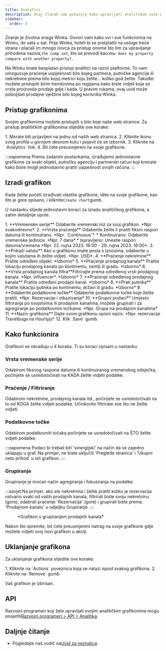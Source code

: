 ```yaml
---
title: Analytics
description: Ovaj članak vam pokazuje kako upravljati analitikom vaše Wink platforme.
sidebar:
  order: 5
---
```


Znanje je životna snaga Winka. Govori vam kako svi i sve funkcionira na Winku, do sata u sat. Prije Winka, hoteli bi se pretplatili na usluge treće strane i plaćali im mnogo novca za pristup onome što tim za upravljanje prihodima naziva,`the comp set`; što se prevodi kao:`How does my property compare with another property?`.

Na Winku imate besplatan pristup analitici na razini platforme. To vam omogućuje praćenje uspješnosti bilo kojeg partnera, putničke agencije ili nekretnine prema bilo kojoj metrici koju želite... koliko god želite. Također možete pristupiti širim trendovima po regijama kako biste vidjeli koja se vrsta proizvoda prodaje gdje i kada. U pravim rukama, ovaj uvid može poboljšati prodajne vještine bilo kojeg korisnika Winka.

## Pristup grafikonima

Svojim grafikonima možete pristupiti s bilo koje naše web stranice. Za pristup analitičkim grafikonima slijedite ove korake:

<Steps>
  1. Morate biti prijavljeni na jednu od naših web stranica.
  2. Kliknite ikonu svog profila u gornjem desnom kutu i pojavit će se izbornik.
  3. Kliknite na `Analytics` link.
  4. Bit ćete preusmjereni na svoje grafikone.
</Steps>


:::napomena
Prema zadanim postavkama, izrađujemo jednostavne grafikone za svaki objekt, putničku agenciju i partnerski račun koji kreirate kako biste mogli jednostavno pratiti uspješnost svojih računa.
:::

## Izradi grafikon

Kada želite početi izrađivati ​​vlastite grafikone, idite na svoje grafikone, kao što je gore opisano, i kliknite`Create chart`gumb.

U nastavku slijede jednostavni koraci za izradu analitičkog grafikona, a zatim detaljnije upute.

<Steps>
  1. **Vremenske serije** Odaberite vremenski niz za svoj grafikon. *Npr. svakodnevno*.
  2. **Vrsta praćenja** Odaberite želite li pratiti fiksni raspon datuma ili kontinuirano. *Npr. `Continuous`*.
     * Kontinuirano: Odaberite vremenske jedinice. *Npr. 7 dana*
     * Ispravljeno: Unesite raspon datuma/vremena *Npr. 22. rujna 2023. 16:00 - 29. rujna 2023. 16:00*.
  3. **Prikaži valutu** Ako u grafikonu imate posla s iznosima, odaberite u kojim valutama ih želite vidjeti. *Npr. USD*.
  4. **Praćenje nekretnine** Pratite određeni objekt. *Izborno*
  5. **Praćenje prodajnog kanala** Pratite lokaciju prodajnog kanala po kontinentu, zemlji ili gradu. *Izborno*
  6. **Vrsta prodajnog kanala filtra**Filtrirajte prema određenoj vrsti prodajnog kanala. *Npr. influencer*. *Izborno*
  7. **Praćenje određenog prodajnog kanala** Pratite određeni prodajni kanal. *Izborno*
  8. **Prati putnika** Pratite lokaciju putnika po kontinentu, državi ili gradu. *Izborno*
  9. **Odaberite podatkovne točke** Odaberite podatkovne točke koje želite pratiti. *Npr. Rezervacije i otkazivanja*
  10. **Grupni podaci** Umjesto filtriranja po svojstvima ili prodajnim kanalima, možete grupirati i za agregiranje po podatkovnim točkama. *Npr. Grupa na prodajnim kanalima*
  11. **Naziv grafikona** Dajte svom grafikonu opisni naziv. *Npr. rezervacije Travelbuga na Hourlyju*
  12. Klik `Save` gumb.
</Steps>


## Kako funkcionira

Grafikoni se obrađuju u 4 koraka. Ti su koraci opisani u nastavku.

### Vrsta vremenske serije

Odabirom fiksnog raspona datuma ili kontinuiranog vremenskog odsječka, počinjete se usredotočivati ​​na KADA želite vidjeti podatke.

### Praćenje / Filtriranje

Odabirom nekretnine, prodajnog kanala itd., počinjete se usredotočivati ​​na to od KOGA želite vidjeti podatke. Učinkovito filtrirate sve što ne želite vidjeti.

### Podatkovne točke

Odabirom podatkovnih točaka počinjete se usredotočivati ​​na ŠTO želite vidjeti podatke.

:::napomena
Podaci bi trebali biti 'sinergijski' na način da se zajedno uklapaju u graf. Na primjer, ne biste uključili 'Preglede stranica' i 'Ukupni neto prihod' u isti grafikon. :::

### Grupiranje<Badge text="New" variant="note" />


Grupiranje je moćan način agregiranja i fokusiranja na podatke.

:::savjet
Na primjer, ako ste nekretnina i želite pratiti koliko je rezervacija ostvario svaki od vaših prodajnih kanala, filtrirali biste svoju nekretninu (gore), odabrali praćenje 'Rezervacija' (gore) i grupirali biste prema 'Prodajnom kanalu' u odjeljku Grupiranje.
:::

<figure>
  <CloudinaryImage width="700" height="219" resize="scale" quality="best" alt="Analitički grafikon" src="academy/analytics" errorImage="noimage_opaque_nyrtl0.png" />

  <figcaption>*Grafikon s grupiranjem prodajnih kanala*</figcaption>
</figure>


Nakon što spremite, bit ćete preusmjereni natrag na svoje grafikone gdje možete vidjeti svoj novi grafikon u akciji.

## Uklanjanje grafikona

Za uklanjanje grafikona slijedite ove korake:

<Steps>
  1. Kliknite na `Actions` poveznica koja se nalazi ispod svakog grafikona.
  2. Kliknite na `Remove` gumb
</Steps>


Vaš grafikon je izbrisan.

## API

Razvojni programeri koji žele upravljati svojim analitičkim grafikonima mogu posjetiti[Razvojni programeri > API > Analitika](/developers/apis/#analytics-api).

## Daljnje čitanje

* Pogledajte naš vodič na[Uvid za neznalice](/guides/insight-for-dummies).

